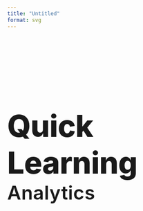 ```yaml
---
title: "Untitled"
format: svg
---
```


<!-- Quick Learning Analytics — Stacked logo, outline letters, bars as strokes -->
<svg xmlns="http://www.w3.org/2000/svg" width="1000" height="300" viewBox="0 0 1000 300" role="img" aria-label="Quick Learning Analytics logo">
  <title>Quick Learning Analytics</title>
  <desc>Outline-only Q, L, A in blue/green/red. Q contains a minimal bar chart drawn as vertical strokes.</desc>
  <defs>
    <style>
      .blue { stroke:#1E88E5; }
      .green { stroke:#43A047; }
      .red { stroke:#E53935; }
      .text1 { font-family: Inter, Poppins, system-ui, -apple-system, "Segoe UI", Arial, sans-serif; font-weight: 800; font-size: 70px; fill:#0A2540; letter-spacing:-0.01em; }
      .text2 { font-family: Inter, Poppins, system-ui, -apple-system, "Segoe UI", Arial, sans-serif; font-weight: 600; font-size: 44px; fill:#0A2540; letter-spacing:0.01em; }
    </style>
  </defs>

  <!-- Symbol block -->
  <g transform="translate(28,26)" fill="none" stroke-linecap="round" stroke-linejoin="round">
    <!-- Q: blue ring with tail (outline only) -->
    <circle cx="110" cy="110" r="78" class="blue" stroke-width="14"/>
    <path d="M160 160 L184 184" class="blue" stroke-width="14"/>

    <!-- Bar chart inside Q as thin strokes (green, red, blue) -->
    <line x1="88"  y1="170" x2="88"  y2="128" class="green" stroke-width="10"/>
    <line x1="110" y1="170" x2="110" y2="114" class="red"   stroke-width="10"/>
    <line x1="132" y1="170" x2="132" y2="98"  class="blue"  stroke-width="10"/>

    <!-- L: outline-only right angle (green) -->
    <path d="M192 68 L192 178 L240 178" class="green" stroke-width="18"/>

    <!-- A: outline-only (red) -->
    <path d="M250 178 L272 92 L294 178" class="red" stroke-width="14"/>
    <line x1="258" y1="138" x2="286" y2="138" class="red" stroke-width="10"/>
  </g>

  <!-- Wordmark (stacked) -->
  <g transform="translate(360,120)">
    <text class="text1">Quick Learning</text>
  </g>
  <g transform="translate(360,200)">
    <text class="text2">Analytics</text>
  </g>
</svg>